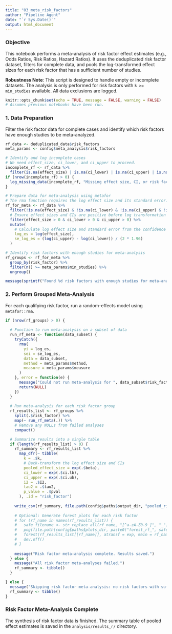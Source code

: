 ```yaml
---
title: "03_meta_risk_factors"
author: "Pipeline Agent"
date: "`r Sys.Date()`"
output: html_document
---
```


### Objective
This notebook performs a meta-analysis of risk factor effect estimates (e.g., Odds Ratios, Risk Ratios, Hazard Ratios). It uses the deduplicated risk factor dataset, filters for complete data, and pools the log-transformed effect sizes for each risk factor that has a sufficient number of studies.

**Robustness Note**: This script is designed to handle empty or incomplete datasets. The analysis is only performed for risk factors with `k >= min_studies` available. All data exclusions are logged.

```r
knitr::opts_chunk$set(echo = TRUE, message = FALSE, warning = FALSE)
# Assumes previous notebooks have been run.
```

### 1. Data Preparation
Filter the risk factor data for complete cases and identify which risk factors have enough studies to be meta-analyzed.

```r
rf_data <- deduplicated_data$risk_factors
meta_params <- config$meta_analysis$risk_factors

# Identify and log incomplete cases
# We need effect_size, ci_lower, and ci_upper to proceed.
incomplete_rf <- rf_data %>%
  filter(is.na(effect_size) | is.na(ci_lower) | is.na(ci_upper) | is.na(risk_factor))
if (nrow(incomplete_rf) > 0) {
  log_missing_data(incomplete_rf, "Missing effect size, CI, or risk factor name", "Risk Factor Meta-Analysis")
}

# Prepare data for meta-analysis using metafor
# The rma function requires the log effect size and its standard error.
rf_for_meta <- rf_data %>%
  filter(!is.na(effect_size) & !is.na(ci_lower) & !is.na(ci_upper) & !is.na(risk_factor)) %>%
  # Ensure effect sizes and CIs are positive before log transformation
  filter(effect_size > 0 & ci_lower > 0 & ci_upper > 0) %>%
  mutate(
    # Calculate log effect size and standard error from the confidence interval
    log_es = log(effect_size),
    se_log_es = (log(ci_upper) - log(ci_lower)) / (2 * 1.96)
  )

# Identify risk factors with enough studies for meta-analysis
rf_groups <- rf_for_meta %>%
  group_by(risk_factor) %>%
  filter(n() >= meta_params$min_studies) %>%
  ungroup()

message(sprintf("Found %d risk factors with enough studies for meta-analysis.", n_distinct(rf_groups$risk_factor)))
```

### 2. Perform Grouped Meta-Analysis
For each qualifying risk factor, run a random-effects model using `metafor::rma`.

```r
if (nrow(rf_groups) > 0) {
  
  # Function to run meta-analysis on a subset of data
  run_rf_meta <- function(data_subset) {
    tryCatch({
      rma(
        yi = log_es,
        sei = se_log_es,
        data = data_subset,
        method = meta_params$method,
        measure = meta_params$measure
      )
    }, error = function(e) {
      message("Could not run meta-analysis for ", data_subset$risk_factor[1], ". Error: ", e$message)
      return(NULL)
    })
  }
  
  # Run meta-analysis for each risk factor group
  rf_results_list <- rf_groups %>%
    split(.$risk_factor) %>%
    map(~ run_rf_meta(.)) %>%
    # Remove any NULLs from failed analyses
    compact()

  # Summarize results into a single table
  if (length(rf_results_list) > 0) {
    rf_summary <- rf_results_list %>%
      map_dfr(~ tibble(
        k = .$k,
        # Back-transform the log effect size and CIs
        pooled_effect_size = exp(.$beta),
        ci_lower = exp(.$ci.lb),
        ci_upper = exp(.$ci.ub),
        i2 = .$I2,
        tau2 = .$tau2,
        p_value = .$pval
      ), .id = "risk_factor")
    
    write_csv(rf_summary, file.path(config$paths$output_dir, "pooled_risk_factors.csv"))
    
    # Optional: Generate forest plots for each risk factor
    # for (rf_name in names(rf_results_list)) {
    #   safe_filename <- str_replace_all(rf_name, "[^a-zA-Z0-9_]", "_")
    #   png(file.path(config$paths$plots_dir, paste0("forest_rf_", safe_filename, ".png")), width = 10, height = 8, units = "in", res = 300)
    #   forest(rf_results_list[[rf_name]], atransf = exp, main = rf_name)
    #   dev.off()
    # }
    
    message("Risk factor meta-analysis complete. Results saved.")
  } else {
    message("All risk factor meta-analyses failed.")
    rf_summary <- tibble()
  }

} else {
  message("Skipping risk factor meta-analysis: no risk factors with sufficient studies.")
  rf_summary <- tibble()
}
```

### Risk Factor Meta-Analysis Complete
The synthesis of risk factor data is finished. The summary table of pooled effect estimates is saved in the `analysis/results_r/` directory.
